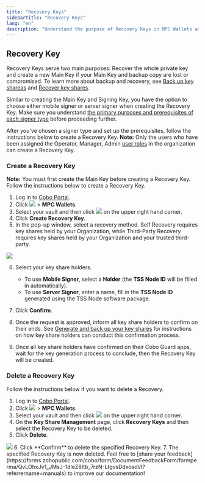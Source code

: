 ```yaml
---
title: "Recovery Keys"
sidebarTitle: "Recovery Keys"
lang: "en"
description: "Understand the purpose of Recovery Keys in MPC Wallets and how to create them effectively."
---
```


## Recovery Key
Recovery Keys serve two main purposes: Recover the whole private key and create a new Main Key if your Main Key and backup copy are lost or compromised. To learn more about backup and recovery, see [Back up key shareas](/en/portal/mpc-wallets/ocw/back-up-key-share-groups) and [Recover key shares](/en/portal/mpc-wallets/ocw/restore-from-backup).

Similar to creating the Main Key and Signing Key, you have the option to choose either mobile signer or server signer when creating the Recovery Key. Make sure you understand [the primary purposes and prerequisites of each signer type](#signer-type) before proceeding further.

After you've chosen a signer type and set up the prerequisites, follow the instructions below to create a Recovery Key. **Note:** Only the users who have been assigned the Operator, Manager, Admin [user roles]((/en/portal/organization/roles-and-permissions)) in the organization can create a Recovery Key.

### Create a Recovery Key
 **Note:** You must first create the Main Key before creating a Recovery Key. Follow the instructions below to create a Recovery Key.

1. Log in to [Cobo Portal](https://portal.cobo.com/login).
2. Click <img src="/en/images/mpc-wallet/wallets-icon.svg" className="icon"></img> > **MPC Wallets**.
3. Select your vault and then click <img src="/en/images/mpc-wallet/manage-key-share-group.svg" className="icon"></img> on the upper right hand corner.
4. Click **Create Recovery Key**.
5. In the pop-up window, select a recovery method. Self Recovery requires key shares held by your Organization, while Third-Party Recovery requires key shares held by your Organization and your trusted third-party.
<img src="/en/images/mpc-wallet/recoverymode.png" className="screenshot_modal"/>

6. Select your key share holders.
    - To use **Mobile Signer**, select a **Holder** (the **TSS Node ID** will be filled in automatically).
    - To use **Server Signer**, enter a name, fill in the **TSS Node ID** generated using the TSS Node software package.

7. Click **Confirm**.
8. Once the request is approved, inform all key share holders to confirm on their ends. See [Generate and back up your key shares](/en/guard/generate-and-back-up-key-shares) for instructions on how key share holders can conduct this confirmation process.
9. Once all key share holders have confirmed on their Cobo Guard apps, wait for the key generation process to conclude, then the Recovery Key will be created.

### Delete a Recovery Key
Follow the instructions below if you want to delete a Recovery.

1. Log in to [Cobo Portal](https://portal.cobo.com/login).
2. Click <img src="/en/images/mpc-wallet/wallets-icon.svg" className="icon"></img> > **MPC Wallets**.
3. Select your vault and then click <img src="/en/images/mpc-wallet/manage-key-share-group.svg" className="icon"></img> on the upper right hand corner. 
4. On the **Key Share Management** page, click **Recovery Keys** and then select the Recovery Key to be deleted.
5. Click **Delete**.
<img src="/en/images/mpc-wallet/delete-recovery-group.png" className="screenshot_modal"/>
6. Click **Confirm** to delete the specified Recovery Key.
7. The specified Recovery Key is now deleted.
<Tip>Feel free to [share your feedback](https://forms.zohopublic.com/cobo/form/DocumentFeedbackForm/formperma/QvLOhxJv1_JMsJ-1dleZ8Itb_7rzN-LtgvsDdxosoVI?referrername=manuals) to improve our documentation!</Tip>